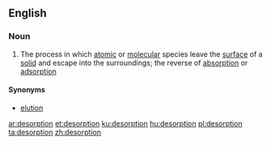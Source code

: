 {{also|Desorption}}
==English==

===Noun===
{{wikipedia}}
{{en-noun|-|s}}

# The process in which [[atomic]] or [[molecular]] species leave the [[surface]] of a [[solid]] and escape into the surroundings; the reverse of [[absorption]] or [[adsorption]]

====Synonyms====
* [[elution]]

[[ar:desorption]]
[[et:desorption]]
[[ku:desorption]]
[[hu:desorption]]
[[pl:desorption]]
[[ta:desorption]]
[[zh:desorption]]